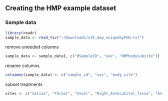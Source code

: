 
## Creating the HMP example dataset

### Sample data

```r
library(readr)
sample_data <- read_tsv("~/Downloads/v35_map_uniquebyPSN.txt")
```

remove uneeded columns

```r
sample_data <- sample_data[, c("#SampleID", "sex", "HMPbodysubsite")]
```

rename columns

```r
colnames(sample_data) <- c("sample_id", "sex", "body_site")
```

subset treatments

```r
sites <- c("Saliva", "Throat", "Stool", "Right_Antecubital_fossa", "Anterior_nares")
```

